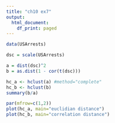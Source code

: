 ```yaml
---
title: "ch10 ex7"
output:
  html_document:
    df_print: paged
---
```


```r
data(USArrests)

dsc = scale(USArrests)

a = dist(dsc)^2
b = as.dist(1 - cor(t(dsc)))

hc_a <- hclust(a) #method="complete"
hc_b <- hclust(b)
summary(b/a)
```

```r
par(mfrow=c(1,2))
plot(hc_a, main="euclidian distance")
plot(hc_b, main="correlation distance")
```


